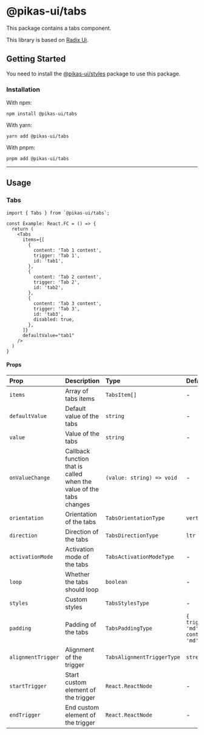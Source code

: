

<NextSeo title="Tabs" />

# @pikas-ui/tabs

This package contains a tabs component.

This library is based on [Radix Ui](https://www.radix-ui.com/).

## Getting Started

You need to install the <a href={stylesLink}>@pikas-ui/styles</a> package to use this package.

### Installation

With npm:

```
npm install @pikas-ui/tabs
```

With yarn:

```
yarn add @pikas-ui/tabs
```

With pnpm:

```
pnpm add @pikas-ui/tabs
```

---

## Usage

### Tabs

<TabsExample />

```tsx
import { Tabs } from `@pikas-ui/tabs`;

const Example: React.FC = () => {
  return (
    <Tabs
      items={[
        {
          content: 'Tab 1 content',
          trigger: 'Tab 1',
          id: 'tab1',
        },
        {
          content: 'Tab 2 content',
          trigger: 'Tab 2',
          id: 'tab2',
        },
        {
          content: 'Tab 3 content',
          trigger: 'Tab 3',
          id: 'tab3',
          disabled: true,
        },
      ]}
      defaultValue="tab1"
    />
  )
}
```

#### Props

| Prop               | Description                                                         | Type                       | Default                            |
| :----------------- | :------------------------------------------------------------------ | :------------------------- | :--------------------------------- |
| `items`            | Array of tabs items                                                 | `TabsItem[]`               | -                                  |
| `defaultValue`     | Default value of the tabs                                           | `string`                   | -                                  |
| `value`            | Value of the tabs                                                   | `string`                   | -                                  |
| `onValueChange`    | Callback function that is called when the value of the tabs changes | `(value: string) => void`  | -                                  |
| `orientation`      | Orientation of the tabs                                             | `TabsOrientationType`      | `vertical`                         |
| `direction`        | Direction of the tabs                                               | `TabsDirectionType`        | `ltr`                              |
| `activationMode`   | Activation mode of the tabs                                         | `TabsActivationModeType`   | -                                  |
| `loop`             | Whether the tabs should loop                                        | `boolean`                  | -                                  |
| `styles`           | Custom styles                                                       | `TabsStylesType`           | -                                  |
| `padding`          | Padding of the tabs                                                 | `TabsPaddingType`          | `{ trigger: 'md', content: 'md' }` |
| `alignmentTrigger` | Alignment of the trigger                                            | `TabsAlignmentTriggerType` | `stretch`                          |
| `startTrigger`     | Start custom element of the trigger                                 | `React.ReactNode`          | -                                  |
| `endTrigger`       | End custom element of the trigger                                   | `React.ReactNode`          | -                                  |
